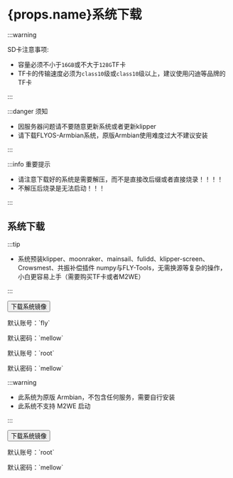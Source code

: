 



# {props.name}系统下载

:::warning

SD卡注意事项:

* 容量必须不小于`16GB`或不大于`128G`TF卡
* TF卡的传输速度必须为`class10`级或`class10`级以上，建议使用闪迪等品牌的TF卡

:::

:::danger 须知

* 因服务器问题请不要随意更新系统或者更新klipper
* 请下载FLYOS-Armbian系统，原版Armbian使用难度过大不建议安装

:::

:::info 重要提示

* 请注意下载好的系统是需要解压，而不是直接改后缀或者直接烧录！！！！
* 不解压后烧录是无法启动！！！

:::

## 系统下载

<Tabs>
  <TabItem value="flyos" label="FLYOS-Armbian(基于Armbian)" default>

:::tip

* 系统预装klipper、moonraker、mainsail、fulidd、klipper-screen、Crowsmest、共振补偿插件 numpy与FLY-Tools，无需换源等复杂的操作，小白更容易上手（需要购买TF卡或者M2WE）

:::

<Button variant="contained" disableElevation href="https://cdn.mellow.klipper.cn/IMG/Beta/FlyOS_h5_3.3.4_fix_20240928.img.xz">下载系统镜像</Button>

<Tabs>
<TabItem value="fly" label="普通用户" default>
<p>默认账号：`fly`</p>
<p>默认密码：`mellow`</p>
  </TabItem>
  <TabItem value="root" label="root用户" default>
<p>默认账号：`root`</p>
<p>默认密码：`mellow`</p>
  </TabItem>
</Tabs>
  </TabItem>
<TabItem value="armbian" label="原版Armbian">

:::warning

* 此系统为原版 Armbian，不包含任何服务，需要自行安装
* 此系统不支持 M2WE 启动

:::

<Button variant="contained" color="success" disableElevation href="https://cdn.mellow.klipper.cn/IMG/Release/Armbian_22.08.0-trunk_Flypiv1_bullseye_current_5.15.52.img.xz">下载系统镜像</Button>

<p>默认账号：`root`</p>
<p>默认密码：`mellow`</p>

  </TabItem>
</Tabs>
